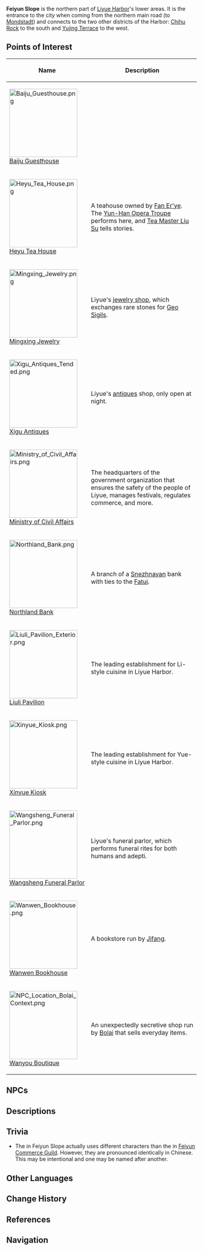 {{Location Infobox
|image        = Feiyun Slope.png
|type         = Point of Interest
|region       = Liyue
|area         = Sea of Clouds
|subarea      = Liyue Harbor
}}
'''Feiyun Slope''' {{Lang|zh=绯云坡|zh_rm=Fēiyún-pō}} is the northern part of [[Liyue Harbor]]'s lower areas. It is the entrance to the city when coming from the northern main road (to [[Mondstadt]]) and connects to the two other districts of the Harbor: [[Chihu Rock]] to the south and [[Yujing Terrace]] to the west.

==Points of Interest==
{| class="article-table alternating-colors-table tdc1" style="width: 100%;"
! style="width: 200px;" | Name
! Description
|- id="Baiju Guesthouse"
| [[File:Baiju Guesthouse.png|180px]]<br />[[Baiju Guesthouse]]
|
|- id="Heyu Tea House"
| [[File:Heyu Tea House.png|180px]]<br />[[Heyu Tea House]]
| A teahouse owned by [[Fan Er'ye]]. The [[Yun-Han Opera Troupe]] performs here, and [[Tea Master Liu Su]] tells stories.
|- id="Mingxing Jewelry"
| [[File:Mingxing Jewelry.png|180px]]<br />[[Mingxing Jewelry]]
| Liyue's [[Souvenir Shop|jewelry shop]], which exchanges rare stones for [[Geo Sigil]]s.
|- id="Xigu Antiques"
| [[File:Xigu Antiques Tended.png|180px]]<br />[[Xigu Antiques]]
| Liyue's [[Artifact|antiques]] shop, only open at night.
|- id="Ministry of Civil Affairs"
| [[File:Ministry of Civil Affairs.png|180px]]<br />[[Ministry of Civil Affairs]]
| The headquarters of the government organization that ensures the safety of the people of Liyue, manages festivals, regulates commerce, and more.
|- id="Northland Bank"
| [[File:Northland Bank.png|180px]]<br />[[Northland Bank]]
| A branch of a [[Snezhnaya]]n bank with ties to the [[Fatui]].
|- id="Liuli Pavilion"
| [[File:Liuli Pavilion Exterior.png|180px]]<br />[[Liuli Pavilion]]
| The leading establishment for Li-style cuisine in Liyue Harbor.
|- id="Xinyue Kiosk"
| [[File:Xinyue Kiosk.png|180px]]<br />[[Xinyue Kiosk]]
| The leading establishment for Yue-style cuisine in Liyue Harbor.
|- id="Wangsheng Funeral Parlor"
| [[File:Wangsheng Funeral Parlor.png|180px]]<br />[[Wangsheng Funeral Parlor]]
| Liyue's funeral parlor, which performs funeral rites for both humans and adepti.
|- id="Wanwen Bookhouse"
| [[File:Wanwen Bookhouse.png|180px]]<br />[[Wanwen Bookhouse]]
| A bookstore run by [[Jifang]].
|- id="Wanyou Boutique"
| [[File:NPC Location Bolai Context.png|180px]]<br />[[Wanyou Boutique]]
| An unexpectedly secretive shop run by [[Bolai]] that sells everyday items.
|}

==NPCs==
{{Transclude|Liyue Harbor|Feiyun Slope}}

==Descriptions==
{{Description|Here live those merchants who have made it. Here, the residents are prosperous and carefree. Here, the lights are bright and never go out.|Viewpoint, [[Viewpoint/Feiyun Slope|Feiyun Slope]]}}

==Trivia==
* The {{Lang|"Feiyun"|zh=绯云|zh_rm=Fēiyún|zh_tl=Scarlet Clouds}} in Feiyun Slope actually uses different characters than the {{Lang|"Feiyun"|zh=飞云|zh_rm=Fēiyún|zh_tl=Flying Clouds}} in [[Feiyun Commerce Guild]]. However, they are pronounced identically in Chinese. This may be intentional and one may be named after another.

==Other Languages==
{{Other Languages
|en      = Feiyun Slope
|zhs     = 绯云坡
|zhs_rm  = Fēiyún-pō
|zht     = 緋雲坡
|zht_rm  = Fēiyún-pō
|zh_tl   = Scarlet-Cloud Slope
|ja      = 緋雲の丘
|ja_rm   = Hiun no Oka<ref>{{Ref/Quest|An Organization Known as Wangsheng|note=Japanese Voice-Over}}</ref>
|ja_tl   = Scarlet-Cloud Hill{{Sino|ja|part=1}}
|ko      = {{tt|비운|緋雲}} 언덕
|ko_rm   = Biun Eondeok
|ko_tl   = Silk-Cloud Hill{{Sino|ko|part=1}}
|es      = Pendiente Feiyun
|es_tl   = Feiyun Slope
|fr      = Pente Feiyun
|fr_tl   = Feiyun Slope
|ru      = Торговая площадь Фэйюнь
|ru_tl   = Feiyun Trade Square
|th      = Feiyun Slope
|vi      = Dốc {{tt|Phi Vân|緋雲}}
|vi_tl   = Scarlet-Cloud Slope{{Sino|vi|part=1}}
|de      = Feiyun-Hang
|de_tl   = Feiyun Slope
|id      = Feiyun Slope
|pt      = Encosta Feiyun
|pt_tl   = Feiyun Slope
|tr      = Feiyun Yamacı
|tr_tl   = 
|it      = Pendio di Feiyun
|it_tl   = 
}}

==Change History==
{{Change History|1.0}}

==References==
{{Reflist}}

==Navigation==
{{PoI Navbox|Liyue}}